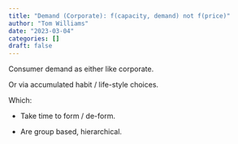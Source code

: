 ```yaml
---
title: "Demand (Corporate): f(capacity, demand) not f(price)"
author: "Tom Williams"
date: "2023-03-04"
categories: []
draft: false
---
```


Consumer demand as either like corporate.

Or via accumulated habit / life-style choices.

Which:

- Take time to form / de-form.

- Are group based, hierarchical.